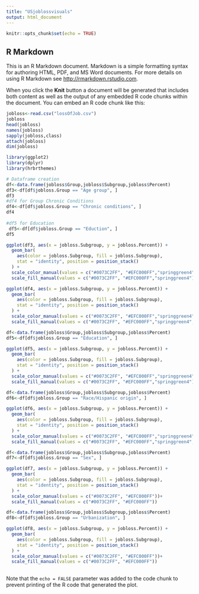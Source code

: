 ---
title: "USjoblossvisuals"
output: html_document
---

```{r setup, include=FALSE}
knitr::opts_chunk$set(echo = TRUE)
```

## R Markdown

This is an R Markdown document. Markdown is a simple formatting syntax for authoring HTML, PDF, and MS Word documents. For more details on using R Markdown see <http://rmarkdown.rstudio.com>.

When you click the **Knit** button a document will be generated that includes both content as well as the output of any embedded R code chunks within the document. You can embed an R code chunk like this:

```{r US Jobloss Data loading }
jobloss<-read.csv("lossOfJob.csv")
jobloss
head(jobloss)
names(jobloss)
sapply(jobloss,class)
attach(jobloss)
dim(jobloss)
```
```{r US Jobloss Data visualization}
library(ggplot2)
library(dplyr)
library(hrbrthemes)

# Dataframe creation
df<-data.frame(jobloss$Group,jobloss$Subgroup,jobloss$Percent)
df3<-df[df$jobloss.Group == "Age group", ]
df3
#df4 for Group Chronic Conditions
df4<-df[df$jobloss.Group == "Chronic conditions", ]
df4
 
#df5 for Education 
 df5<-df[df$jobloss.Group == "Eduction", ]
df5

```
```{r jobloss Percent Vs Agegroup}
ggplot(df3, aes(x = jobloss.Subgroup, y = jobloss.Percent)) +
  geom_bar(
    aes(color = jobloss.Subgroup, fill = jobloss.Subgroup),
    stat = "identity", position = position_stack()
  ) +
  scale_color_manual(values = c("#0073C2FF", "#EFC000FF","springgreen4"))+
  scale_fill_manual(values = c("#0073C2FF", "#EFC000FF","springgreen4"))
```
```{r jobloss Percent Vs Chronic Conditions}
ggplot(df4, aes(x = jobloss.Subgroup, y = jobloss.Percent)) +
  geom_bar(
    aes(color = jobloss.Subgroup, fill = jobloss.Subgroup),
    stat = "identity", position = position_stack()
  ) +
  scale_color_manual(values = c("#0073C2FF", "#EFC000FF","springgreen4","plum1"))+
  scale_fill_manual(values = c("#0073C2FF", "#EFC000FF","springgreen4","plum1"))
```
```{r jobloss Percent Vs Education}
df<-data.frame(jobloss$Group,jobloss$Subgroup,jobloss$Percent)
df5<-df[df$jobloss.Group == "Education", ]

ggplot(df5, aes(x = jobloss.Subgroup, y = jobloss.Percent)) +
  geom_bar(
    aes(color = jobloss.Subgroup, fill = jobloss.Subgroup),
    stat = "identity", position = position_stack()
  ) +
  scale_color_manual(values = c("#0073C2FF", "#EFC000FF","springgreen4"))+
  scale_fill_manual(values = c("#0073C2FF", "#EFC000FF","springgreen4"))
```


```{r jobloss Percent Vs Race/Hispanic origin}
df<-data.frame(jobloss$Group,jobloss$Subgroup,jobloss$Percent)
df6<-df[df$jobloss.Group == "Race/Hispanic origin", ]

ggplot(df6, aes(x = jobloss.Subgroup, y = jobloss.Percent)) +
  geom_bar(
    aes(color = jobloss.Subgroup, fill = jobloss.Subgroup),
    stat = "identity", position = position_stack()
  ) +
  scale_color_manual(values = c("#0073C2FF", "#EFC000FF","springgreen4","plum1"))+
  scale_fill_manual(values = c("#0073C2FF", "#EFC000FF","springgreen4","plum1"))
```
```{r jobloss Percent Vs Sex}
df<-data.frame(jobloss$Group,jobloss$Subgroup,jobloss$Percent)
df7<-df[df$jobloss.Group == "Sex", ]

ggplot(df7, aes(x = jobloss.Subgroup, y = jobloss.Percent)) +
  geom_bar(
    aes(color = jobloss.Subgroup, fill = jobloss.Subgroup),
    stat = "identity", position = position_stack()
  ) +
  scale_color_manual(values = c("#0073C2FF", "#EFC000FF"))+
  scale_fill_manual(values = c("#0073C2FF", "#EFC000FF"))
``` 
```{r jobloss Percent Vs Urbanization}
df<-data.frame(jobloss$Group,jobloss$Subgroup,jobloss$Percent)
df8<-df[df$jobloss.Group == "Urbanization", ]

ggplot(df8, aes(x = jobloss.Subgroup, y = jobloss.Percent)) +
  geom_bar(
    aes(color = jobloss.Subgroup, fill = jobloss.Subgroup),
    stat = "identity", position = position_stack()
  ) +
  scale_color_manual(values = c("#0073C2FF", "#EFC000FF"))+
  scale_fill_manual(values = c("#0073C2FF", "#EFC000FF"))
  
```
Note that the `echo = FALSE` parameter was added to the code chunk to prevent printing of the R code that generated the plot.
